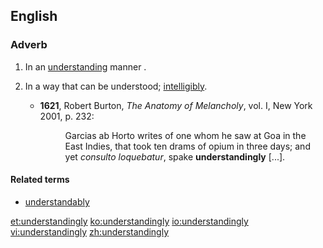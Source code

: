 ==English==

===Adverb===
{{en-adv}}

# In an [[understanding]] manner<!--other wording-->.
# {{context|obsolete|lang=en}} In a way that can be understood; [[intelligibly]].
#* '''1621''', Robert Burton, ''The Anatomy of Melancholy'', vol. I, New York 2001, p. 232:
#*: Garcias ab Horto writes of one whom he saw at Goa in the East Indies, that took ten drams of opium in three days; and yet ''consulto loquebatur'', spake '''understandingly''' [...].

====Related terms====
* [[understandably]]

[[et:understandingly]]
[[ko:understandingly]]
[[io:understandingly]]
[[vi:understandingly]]
[[zh:understandingly]]